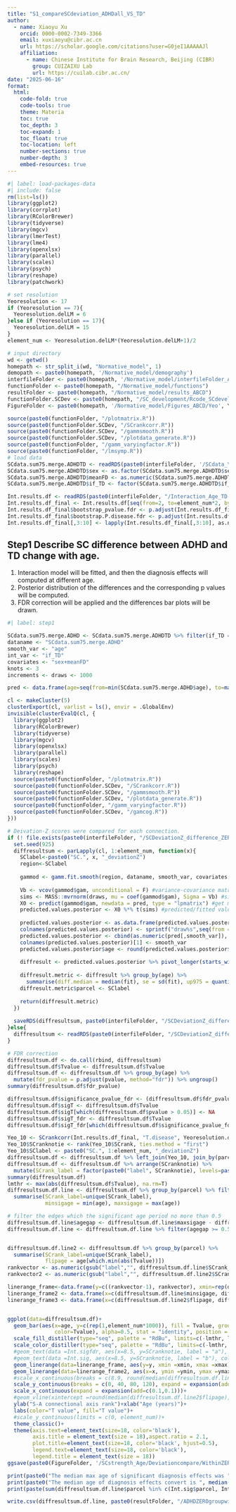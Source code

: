 ```yaml
---
title: "S1_compareSCdeviation_ADHDall_VS_TD"
author:
  - name: Xiaoyu Xu
    orcid: 0000-0002-7349-3366
    email: xuxiaoyu@cibr.ac.cn
    url: https://scholar.google.com/citations?user=G0jeI1AAAAAJl
    affiliation: 
      - name: Chinese Institute for Brain Research, Beijing (CIBR)
        group: CUIZAIXU Lab
        url: https://cuilab.cibr.ac.cn/
date: "2025-06-16"
format: 
  html:
    code-fold: true
    code-tools: true
    theme: Materia
    toc: true
    toc_depth: 3
    toc-expand: 1
    toc_float: true
    toc-location: left
    number-sections: true
    number-depth: 3
    embed-resources: true
---
```


```r
#| label: load-packages-data
#| include: false
rm(list=ls())
library(ggplot2)
library(corrplot)
library(RColorBrewer)
library(tidyverse)
library(mgcv)
library(lmerTest)
library(lme4)
library(openxlsx)
library(parallel)
library(scales)
library(psych)
library(reshape)
library(patchwork)

# set resolution
Yeoresolution <- 17
if (Yeoresolution == 7){
  Yeoresolution.delLM = 6
}else if (Yeoresolution == 17){
  Yeoresolution.delLM = 15
}
element_num <- Yeoresolution.delLM*(Yeoresolution.delLM+1)/2

# input directory
wd <- getwd()
homepath <- str_split_i(wd, "Normative_model", 1)
demopath <- paste0(homepath, '/Normative_model/demography')
interfileFolder <- paste0(homepath, '/Normative_model/interfileFolder_ABCD')
functionFolder <- paste0(homepath, "/Normative_model/functions")
resultFolder <- paste0(homepath, "/Normative_model/results_ABCD")
functionFolder.SCDev <- paste0(homepath, "/SC_development/Rcode_SCdevelopment/gamfunction")
FigureFolder <- paste0(homepath, '/Normative_model/Figures_ABCD/Yeo', Yeoresolution,'/CV75')

source(paste0(functionFolder, "/plotmatrix.R"))
source(paste0(functionFolder.SCDev, "/SCrankcorr.R"))
source(paste0(functionFolder.SCDev, "/gammsmooth.R"))
source(paste0(functionFolder.SCDev, "/plotdata_generate.R"))
source(paste0(functionFolder, "/gamm_varyingfactor.R"))
source(paste0(functionFolder, "/lmsymp.R"))
# load data
SCdata.sum75.merge.ADHDTD <- readRDS(paste0(interfileFolder, '/SCdata_Yeo',Yeoresolution, '_CV75_sumSCinvnode.deviations_TDtest_ADHD.rds'))
SCdata.sum75.merge.ADHDTD$sex <- as.factor(SCdata.sum75.merge.ADHDTD$sex)
SCdata.sum75.merge.ADHDTD$meanFD <- as.numeric(SCdata.sum75.merge.ADHDTD$meanFD)
SCdata.sum75.merge.ADHDTD$if_TD <- factor(SCdata.sum75.merge.ADHDTD$if_TD, levels = c("TD", "ADHD"))

Int.results.df <- readRDS(paste0(interfileFolder, "/Interaction_Age_TD-ADHDall_Yeo_SC", element_num,".rds"))
Int.results.df_final <- Int.results.df[seq(from=2, to=element_num*2, by = 2),]
Int.results.df_final$bootstrap_pvalue.fdr <- p.adjust(Int.results.df_final$bootstrap_pvalue, method = "fdr")
Int.results.df_final$bootstrap.P.disease.fdr <- p.adjust(Int.results.df_final$bootstrap.P.disease, method = "fdr")
Int.results.df_final[,3:10] <- lapply(Int.results.df_final[,3:10], as.numeric)

```

## Step1 Describe SC difference between ADHD and TD change with age.

1.  Interaction model will be fitted, and then the diagnosis effects will computed at different age.
2.  Posterior distribution of the differences and the corresponding p values will be computed.
3.  FDR correction will be applied and the differences bar plots will be drawn.

```r
#| label: step1

SCdata.sum75.merge.ADHD <- SCdata.sum75.merge.ADHDTD %>% filter(if_TD == "ADHD")
dataname <- "SCdata.sum75.merge.ADHD"
smooth_var <- "age"
int_var <- "if_TD"
covariates <- "sex+meanFD"
knots <- 3
increments <- draws <- 1000

pred <- data.frame(age=seq(from=min(SCdata.sum75.merge.ADHD$age), to=max(SCdata.sum75.merge.ADHD$age), length.out=increments), sex=1, meanFD=mean(SCdata.sum75.merge.ADHD$meanFD))

cl <- makeCluster(5)
clusterExport(cl, varlist = ls(), envir = .GlobalEnv)
invisible(clusterEvalQ(cl, {
  library(ggplot2)
  library(RColorBrewer)
  library(tidyverse)
  library(mgcv)
  library(openxlsx)
  library(parallel)
  library(scales)
  library(psych)
  library(reshape)
  source(paste0(functionFolder, "/plotmatrix.R"))
  source(paste0(functionFolder.SCDev, "/SCrankcorr.R"))
  source(paste0(functionFolder.SCDev, "/gammsmooth.R"))
  source(paste0(functionFolder.SCDev, "/plotdata_generate.R"))
  source(paste0(functionFolder, "/gamm_varyingfactor.R"))
  source(paste0(functionFolder.SCDev, "/gamcog.R"))
}))

# Deivation-Z scores were compared for each connection.
if (! file.exists(paste0(interfileFolder, "/SCDeviationZ_difference_ZERO_ADHDall_byage_posterior_CV75SC_Yeo", element_num,"_controlsex.rds"))){
  set.seed(925)
  diffresultsum <- parLapply(cl, 1:element_num, function(x){
    SClabel<-paste0("SC.", x, "_deviationZ")
    region<-SClabel
    
    gammod <- gamm.fit.smooth(region, dataname, smooth_var, covariates, knots, set_fx = T, stats_only = FALSE, mod_only = T, resdata = FALSE, bootstrap=TRUE)
    
    Vb <- vcov(gammod$gam, unconditional = F) #variance-covariance matrix of fitted gam coefficients
    sims <- MASS::mvrnorm(draws, mu = coef(gammod$gam), Sigma = Vb) #simulated model coefficients for N draws from the posterior
    X0 <- predict(gammod$gam, newdata = pred, type = "lpmatrix") #get matrix of linear predictors that maps model parameters to the smooth fit (outcome measure scale)
    predicted.values.posterior <- X0 %*% t(sims) #predicted/fitted values along smooth_var, i.e., posterior smooths
    
    predicted.values.posterior <- as.data.frame(predicted.values.posterior)
    colnames(predicted.values.posterior) <- sprintf("draw%s",seq(from = 1, to = draws))
    predicted.values.posterior <- cbind(as.numeric(pred[,smooth_var]), predicted.values.posterior)
    colnames(predicted.values.posterior)[1] <- smooth_var
    predicted.values.posterior$age <- round(predicted.values.posterior$age, 3)
    
    diffresult <- predicted.values.posterior %>% pivot_longer(starts_with("draw"), names_to = "draw", values_to = "fit")
    
    diffresult.metric <- diffresult %>% group_by(age) %>%
      summarise(diff.median = median(fit), se = sd(fit), up975 = quantile(fit, 0.975), lw975 = quantile(fit, 0.025), pvalue = 2*(1- pnorm(abs(mean(fit) / sd(fit)))), Tvalue=(mean(fit) / sd(fit)), SCstrength.ADHDmean = mean(fit))
    diffresult.metric$parcel <- SClabel
    
    return(diffresult.metric)
  })
  
  saveRDS(diffresultsum, paste0(interfileFolder, "/SCDeviationZ_difference_ZERO_ADHDall_byage_posterior_CV75SC_Yeo", element_num,"_controlsex.rds"))
}else{
  diffresultsum <- readRDS(paste0(interfileFolder, "/SCDeviationZ_difference_ZERO_ADHDall_byage_posterior_CV75SC_Yeo", element_num,"_controlsex.rds"))
}

# FDR correction
diffresultsum.df <- do.call(rbind, diffresultsum)
diffresultsum.df$Tvalue <- diffresultsum.df$Tvalue
diffresultsum.df <- diffresultsum.df %>% group_by(age) %>%
  mutate(fdr_pvalue = p.adjust(pvalue, method="fdr")) %>% ungroup()
summary(diffresultsum.df$fdr_pvalue)

diffresultsum.df$significance_pvalue_fdr <- (diffresultsum.df$fdr_pvalue < 0.05)
diffresultsum.df$sigT <- diffresultsum.df$Tvalue
diffresultsum.df$sigT[which(diffresultsum.df$pvalue > 0.05)] <- NA
diffresultsum.df$sigT_fdr <- diffresultsum.df$Tvalue
diffresultsum.df$sigT_fdr[which(diffresultsum.df$significance_pvalue_fdr==F)] <- NA

Yeo_10 <- SCrankcorr(Int.results.df_final, "T.disease", Yeoresolution.delLM, T)
Yeo_10$SCranknotie <- rank(Yeo_10$SCrank, ties.method = "first")
Yeo_10$SClabel <- paste0("SC.", 1:element_num, "_deviationZ")
diffresultsum.df <- diffresultsum.df %>% left_join(Yeo_10, join_by(parcel==SClabel))
diffresultsum.df <- diffresultsum.df %>% arrange(SCranknotie) %>%
  mutate(SCrank_label = factor(paste0("label", SCranknotie), levels=paste0("label", sort(Yeo_10$SCranknotie, decreasing = T))))
summary(diffresultsum.df)
lmthr <- max(abs(diffresultsum.df$Tvalue), na.rm=T)
diffresultsum.df.line <- diffresultsum.df %>% group_by(parcel) %>% filter(significance_pvalue_fdr==T) %>%
  summarise(SCrank_label=unique(SCrank_label),
            minsigage = min(age), maxsigage = max(age))

# filter the edges which the significant age period no more than 0.5
diffresultsum.df.line$agegap <- diffresultsum.df.line$maxsigage - diffresultsum.df.line$minsigage
diffresultsum.df.line <- diffresultsum.df.line %>% filter(agegap >= 0.5)


diffresultsum.df.line2 <- diffresultsum.df %>% group_by(parcel) %>%
  summarise(SCrank_label=unique(SCrank_label),
            flipage = age[which.min(abs(Tvalue))])
rankvector <- as.numeric(gsub("label","", diffresultsum.df.line$SCrank_label))
rankvector2 <- as.numeric(gsub("label","", diffresultsum.df.line2$SCrank_label))

linerange_frame<-data.frame(y=c((rankvector-1), rankvector), xmin=rep(diffresultsum.df.line$minsigage, 2), xmax=rep(diffresultsum.df.line$maxsigage, 2))
linerange_frame2 <- data.frame(x=c(diffresultsum.df.line$minsigage, diffresultsum.df.line$maxsigage), ymin =rep((rankvector-1), 2), ymax =rep(rankvector, 2))
linerange_frame3 <- data.frame(x=c(diffresultsum.df.line2$flipage, diffresultsum.df.line2$flipage), ymin =rep((rankvector2-1), 2), ymax =rep(rankvector2, 2))


ggplot(data=diffresultsum.df)+
  geom_bar(aes(x=age, y=c(rep(1,element_num*1000)), fill = Tvalue, group=SCrank_label,
               color=Tvalue), alpha=0.5, stat = "identity", position = "stack")+
  scale_fill_distiller(type="seq", palette = "RdBu", limits=c(-lmthr, lmthr), direction = -1,na.value ="white") +
  scale_color_distiller(type="seq", palette = "RdBu", limits=c(-lmthr, lmthr), direction = -1,na.value ="white") +
  #geom_text(data =Int.sigfdr, aes(x=8.5, y=SCranknotie, label = "a"), color="black", vjust = 0.7, hjust = 0.5, size=5)+
  #geom_text(data =Int.sig, aes(x=8.5, y=SCranknotie, label = "b"), color="black", vjust = 0.7, hjust = 0.5, size=5)+
  geom_linerange(data=linerange_frame, aes(y=y, xmin =xmin, xmax =xmax), color="black", linewidth=0.5)+
  geom_linerange(data=linerange_frame2, aes(x=x, ymin =ymin, ymax =ymax), color="black", linewidth=0.5)+
  #scale_x_continuous(breaks = c(8.9, round(median(diffresultsum.df.line2$flipage),1), 15.5))+
  scale_y_continuous(breaks = c(0, 40, 80, 120), expand = expansion(add=c(1,5)))+
  scale_x_continuous(expand = expansion(add=c(0.1,0.1)))+
  #geom_vline(xintercept =round(median(diffresultsum.df.line2$flipage),1), color="red", linetype="dashed")+
  ylab("S-A connectional axis rank")+xlab("Age (years)")+
  labs(color="T value", fill="T value")+
  #scale_y_continuous(limits = c(0, element_num))+
  theme_classic()+
  theme(axis.text=element_text(size=18, color='black'),
        axis.title = element_text(size = 18),aspect.ratio = 2.1,
        plot.title=element_text(size=18, color='black', hjust=0.5),
        legend.text=element_text(size=18, color='black'),
        legend.title = element_text(size = 18))
ggsave(paste0(FigureFolder, '/SCstrength_Age/Deviationcompare/WithinZERO_Tvalue_controlsex.tiff'), width=14, height =28, units = "cm")

print(paste0("The median max age of significant diagnosis effects was ", median(diffresultsum.df.line$maxsigage),"."))
print(paste0("The median age of diagnosis effects convert is ", median(diffresultsum.df.line2$flipage),"."))
print(paste(sum(diffresultsum.df.line$parcel %in% c(Int.sig$parcel, Int.sigfdr$parcel)), "edges with significant differred period exhibit differed developmental trajectories between groups."))

write.csv(diffresultsum.df.line, paste0(resultFolder, "/ADHDZEROgroupwise_T_dev_by_age_SC_Yeo", element_num,"_CV75_controlsex.csv"), row.names = F)

```


